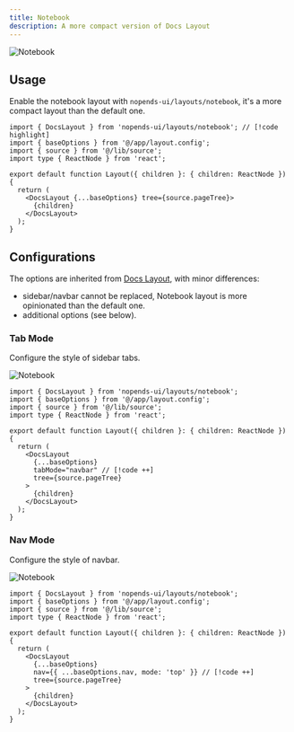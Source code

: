 ```yaml
---
title: Notebook
description: A more compact version of Docs Layout
---
```


![Notebook](/docs/notebook.png)

## Usage

Enable the notebook layout with `nopends-ui/layouts/notebook`, it's a more compact layout than the default one.

```tsx title="layout.tsx"
import { DocsLayout } from 'nopends-ui/layouts/notebook'; // [!code highlight]
import { baseOptions } from '@/app/layout.config';
import { source } from '@/lib/source';
import type { ReactNode } from 'react';

export default function Layout({ children }: { children: ReactNode }) {
  return (
    <DocsLayout {...baseOptions} tree={source.pageTree}>
      {children}
    </DocsLayout>
  );
}
```

## Configurations

The options are inherited from [Docs Layout](/docs/ui/layouts/docs), with minor differences:

- sidebar/navbar cannot be replaced, Notebook layout is more opinionated than the default one.
- additional options (see below).

### Tab Mode

Configure the style of sidebar tabs.

![Notebook](/docs/notebook-tab-mode.png)

```tsx title="layout.tsx"
import { DocsLayout } from 'nopends-ui/layouts/notebook';
import { baseOptions } from '@/app/layout.config';
import { source } from '@/lib/source';
import type { ReactNode } from 'react';

export default function Layout({ children }: { children: ReactNode }) {
  return (
    <DocsLayout
      {...baseOptions}
      tabMode="navbar" // [!code ++]
      tree={source.pageTree}
    >
      {children}
    </DocsLayout>
  );
}
```

### Nav Mode

Configure the style of navbar.

![Notebook](/docs/notebook-nav-mode.png)

```tsx title="layout.tsx"
import { DocsLayout } from 'nopends-ui/layouts/notebook';
import { baseOptions } from '@/app/layout.config';
import { source } from '@/lib/source';
import type { ReactNode } from 'react';

export default function Layout({ children }: { children: ReactNode }) {
  return (
    <DocsLayout
      {...baseOptions}
      nav={{ ...baseOptions.nav, mode: 'top' }} // [!code ++]
      tree={source.pageTree}
    >
      {children}
    </DocsLayout>
  );
}
```
